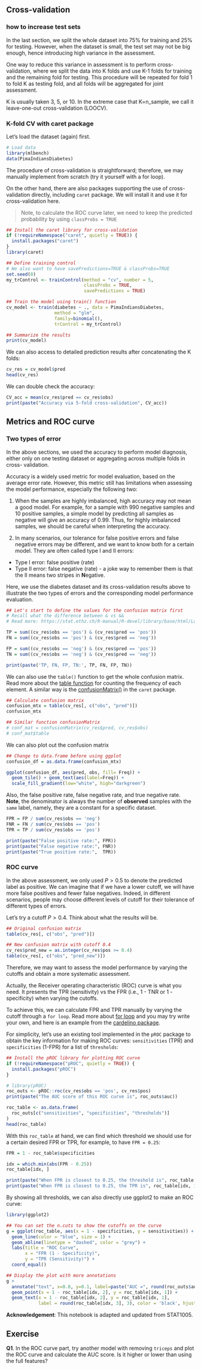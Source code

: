
## Cross-validation

### how to increase test sets
In the last section, we split the whole dataset into 75% for training and 25% 
for testing. However, when the dataset is small, the test set may not be big 
enough, hence introducing high variance in the assessment.

One way to reduce this variance in assessment is to perform cross-validation, 
where we split the data into K folds and use K-1 folds for training and the 
remaining fold for testing. This procedure will be repeated for fold 1 to fold 
K as testing fold, and all folds will be aggregated for joint assessment.

K is usually taken 3, 5, or 10. In the extreme case that K=n_sample, we call it 
leave-one-out cross-validation (LOOCV).

### K-fold CV with caret package
Let's load the dataset (again) first.
```r
# Load data
library(mlbench)
data(PimaIndiansDiabetes)
```

The procedure of cross-validation is straightforward; therefore, we may manually 
implement from scratch (try it yourself with a for loop).

On the other hand, there are also packages supporting the use of cross-validation 
directly, including `caret` package. We will install it and use it for
cross-validation here.

> Note, to calculate the ROC curve later, we need to keep the predicted 
probability by using `classProbs = TRUE`

```r
## Install the caret library for cross-validation
if (!requireNamespace("caret", quietly = TRUE)) {
  install.packages("caret")
}
library(caret)

## Define training control
# We also want to have savePredictions=TRUE & classProbs=TRUE
set.seed(0) 
my_trControl <- trainControl(method = "cv", number = 5, 
                             classProbs = TRUE,
                             savePredictions = TRUE)

## Train the model using train() function
cv_model <- train(diabetes ~ ., data = PimaIndiansDiabetes, 
                  method = "glm",
                  family=binomial(),
                  trControl = my_trControl)

## Summarize the results
print(cv_model)
```

We can also access to detailed prediction results after concatenating the K 
folds:
```r
cv_res = cv_model$pred
head(cv_res)
```

We can double check the accuracy:
```r
CV_acc = mean(cv_res$pred == cv_res$obs)
print(paste("Accuracy via 5-fold cross-validation", CV_acc))
```


## Metrics and ROC curve

### Two types of error
In the above sections, we used the accuracy to perform model diagnosis, either 
only on one testing dataset or aggregating across multiple folds in cross-
validation.

Accuracy is a widely used metric for model evaluation, based on the average 
error rate. However, this metric still has limitations when assessing the model 
performance, especially the following two:

1. When the samples are highly imbalanced, high accuracy may not mean a good 
model. For example, for a sample with 990 negative samples and 10 positive 
samples, a simple model by predicting all samples as negative will give an 
accuracy of 0.99. Thus, for highly imbalanced samples, we should be careful when
interpreting the accuracy.

2. In many scenarios, our tolerance for false positive errors and false negative 
errors may be different, and we want to know both for a certain model. They are
often called type I and II errors:

- Type I error: false positive (rate)
- Type II error: false negative (rate) - a joke way to remember them is that 
  the II means two stripes in **N**egative.

Here, we use the diabetes dataset and its cross-validation results above to illustrate the two types of errors and the corresponding model performance 
evaluation.


```r
## Let's start to define the values for the confusion matrix first
# Recall what the difference between & vs &&
# Read more: https://stat.ethz.ch/R-manual/R-devel/library/base/html/Logic.html

TP = sum((cv_res$obs == 'pos') & (cv_res$pred == 'pos'))
FN = sum((cv_res$obs == 'pos') & (cv_res$pred == 'neg'))

FP = sum((cv_res$obs == 'neg') & (cv_res$pred == 'pos'))
TN = sum((cv_res$obs == 'neg') & (cv_res$pred == 'neg'))

print(paste('TP, FN, FP, TN:', TP, FN, FP, TN))
```


We can also use the `table()` function to get the whole confusion matrix.
Read more about the 
[table function](https://www.geeksforgeeks.org/create-a-tabular-representation-of-data-in-r-programming-table-function/)
for counting the frequency of each element.
A similar way is the 
[confusionMatrix()](https://www.rdocumentation.org/packages/caret/versions/3.45/topics/confusionMatrix) 
in the `caret` package.
```r
## Calculate confusion matrix
confusion_mtx = table(cv_res[, c("obs", "pred")])
confusion_mtx

## Similar function confusionMatrix
# conf_mat = confusionMatrix(cv_res$pred, cv_res$obs)
# conf_mat$table
```

We can also plot out the confusion matrix
```r
## Change to data.frame before using ggplot
confusion_df = as.data.frame(confusion_mtx)

ggplot(confusion_df, aes(pred, obs, fill= Freq)) +
  geom_tile() + geom_text(aes(label=Freq)) + 
  scale_fill_gradient(low="white", high="darkgreen")
```


Also, the false positive rate, false negative rate, and true negative rate.
**Note**, the denominator is always the number of **observed** samples with the
`same` label, namely, they are a constant for a specific dataset.
```r
FPR = FP / sum(cv_res$obs == 'neg')
FNR = FN / sum(cv_res$obs == 'pos')
TPR = TP / sum(cv_res$obs == 'pos')

print(paste("False positive rate:", FPR))
print(paste("False negative rate:", FNR))
print(paste("True positive rate:",  TPR))
```

### ROC curve

In the above assessment, we only used $P>0.5$ to denote the predicted label as 
positive. We can imagine that if we have a lower cutoff, we will have more false 
positives and fewer false negatives. Indeed, in different scenarios, people may 
choose different levels of cutoff for their tolerance of different types of 
errors.

Let's try a cutoff $P>0.4$. Think about what the results will be.
```r
## Original confusion matrix
table(cv_res[, c("obs", "pred")])

## New confusion matrix with cutoff 0.4
cv_res$pred_new = as.integer(cv_res$pos >= 0.4)
table(cv_res[, c("obs", "pred_new")])
```

Therefore, we may want to assess the model performance by varying the cutoffs
and obtain a more systematic assessment.

Actually, the Receiver operating characteristic (ROC) curve is what you need. It
presents the TPR (sensitivity) vs the FPR (i.e., 1 - TNR or 1 - specificity) 
when varying the cutoffs.

To achieve this, we can calculate FPR and TPR manually by varying the 
cutoff through a `for loop`. Read more about 
[for loop](https://www.datamentor.io/r-programming/for-loop/) and you may try 
write your own, and here is an example from the 
[cardelino package](https://github.com/single-cell-genetics/cardelino/blob/main/R/assessment.R#L211). 

For simplicity, let's use an existing tool implemented in the `pROC` package to 
obtain the key information for making ROC curves: `sensitivities` (TPR) and 
`specificities` (1-FPR) for a list of `thresholds`:

```r
## Install the pROC library for plotting ROC curve
if (!requireNamespace("pROC", quietly = TRUE)) {
  install.packages("pROC")
}

# library(pROC)
roc_outs <- pROC::roc(cv_res$obs == 'pos', cv_res$pos)
print(paste("The AUC score of this ROC curve is", roc_outs$auc))

roc_table <- as.data.frame(
  roc_outs[c("sensitivities", "specificities", "thresholds")]
)
head(roc_table)
```

With this `roc_table` at hand, we can find which threshold we should use for a
certain desired FPR or TPR, for example, to have `FPR = 0.25`:

```r
FPR = 1 - roc_table$specificities

idx = which.min(abs(FPR - 0.25))
roc_table[idx, ]

print(paste("When FPR is closest to 0.25, the threshold is", roc_table[idx, 3]))
print(paste("When FPR is closest to 0.25, the TPR is", roc_table[idx, 1]))
```



By showing all thresholds, we can also directly use ggplot2 to make an ROC 
curve:

```r
library(ggplot2)

## You can set the n.cuts to show the cutoffs on the curve
g = ggplot(roc_table, aes(x = 1 - specificities, y = sensitivities)) +   
  geom_line(color = "blue", size = 1) +
  geom_abline(linetype = "dashed", color = "grey") +
  labs(title = "ROC Curve",
       x = "FPR (1 - Specificity)",
       y = "TPR (Sensitivity)") +
  coord_equal()

## Display the plot with more annotations
g + 
  annotate("text", x=0.8, y=0.1, label=paste("AUC =", round(roc_outs$auc, 4))) +
  geom_point(x = 1 - roc_table[idx, 2], y = roc_table[idx, 1]) + 
  geom_text(x = 1 - roc_table[idx, 2], y = roc_table[idx, 1],
            label = round(roc_table[idx, 3], 3), color = 'black', hjust = -0.3)

```

**Acknowledgement**:  This notebook is adapted and updated from STAT1005.


## Exercise
**Q1**. In the ROC curve part, try another model with removing `triceps` and 
plot the ROC curve and calculate the AUC score. Is it higher or lower than 
using the full features?



